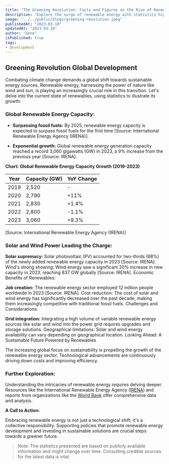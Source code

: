 ---
title: "The Greening Revolution: Facts and Figures on the Rise of Renewable Energy"
description: "Explore the surge of renewable energy with statistics highlighting its remarkable growth, dominance of solar and wind power, economic benefits, and the need for further advancements to ensure a sustainable future."
image: "../../public/blogs/greening-revolution.jpeg"
publishedAt: "2023-03-10"
updatedAt: "2023-03-10"
author: "Gene"
isPublished: true
tags:
- Development
---
## Greening Revolution Global Development

Combating climate change demands a global shift towards sustainable energy sources. Renewable energy, harnessing the power of nature like wind and sun, is playing an increasingly crucial role in this transition. Let's delve into the current state of renewables, using statistics to illustrate its growth:

### Global Renewable Energy Capacity:

- **Surpassing fossil fuels:** By 2025, renewable energy capacity is expected to surpass fossil fuels for the first time [Source: International Renewable Energy Agency (IRENA)].

- **Exponential growth:** Global renewable energy generation capacity reached a record 3,060 gigawatts (GW) in 2023, a 9% increase from the previous year [Source: IRENA].

**Chart: Global Renewable Energy Capacity Growth (2019-2023)**

| Year | Capacity (GW)| YoY Change |
| -----| ------------ | -----------|
| 2019 | 2,520        | -          |
| 2020 | 2,790        | +11%       |
| 2021 | 2,830        | +1.4%      |
| 2022 | 2,800        | -1.1%      |
| 2023 | 3,060        | +9.3%      |

[Source: International Renewable Energy Agency (IRENA)]

### Solar and Wind Power Leading the Charge:

**Solar supremacy:** Solar photovoltaic (PV) accounted for two-thirds (68%) of the newly added renewable energy capacity in 2023 [Source: IRENA].
Wind's strong showing: Wind energy saw a significant 20% increase in new capacity in 2023, reaching 837 GW globally [Source: IRENA].
Economic Benefits of Renewables:

**Job creation:** The renewable energy sector employed 12 million people worldwide in 2023 [Source: IRENA].
Cost reduction: The cost of solar and wind energy has significantly decreased over the past decade, making them increasingly competitive with traditional fossil fuels.
Challenges and Considerations:

**Grid integration:** Integrating a high volume of variable renewable energy sources like solar and wind into the power grid requires upgrades and storage solutions.
Geographical limitations: Solar and wind energy availability can vary depending on geographical location.
Looking Ahead: A Sustainable Future Powered by Renewables

The increasing  global focus on  sustainability  is propelling the  growth  of the renewable energy sector.  Technological advancements  are  continuously  driving down costs and  improving  efficiency.

### Further Exploration:

Understanding the intricacies of renewable energy requires delving deeper. Resources like the  International Renewable Energy Agency ([IRENA](https://www.irena.org/))   and  reports from  organizations like the [World Bank](https://data.worldbank.org/) offer comprehensive data and analysis.

**A Call to Action:**

Embracing renewable energy is not just a technological shift; it's a collective responsibility.  Supporting policies that promote renewable energy development  and  investing in  sustainable solutions  are crucial steps towards a greener future.

> Note: The statistics presented are based on publicly available information and might change over time. Consulting  credible sources  for the latest data is vital.
